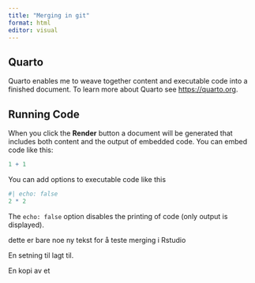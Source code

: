 ```yaml
---
title: "Merging in git"
format: html
editor: visual
---
```


## Quarto

Quarto enables me to weave together content and executable code into a finished document.
To learn more about Quarto see <https://quarto.org>.

## Running Code

When you click the **Render** button a document will be generated that includes both content and the output of embedded code.
You can embed code like this:

```r
1 + 1
```

You can add options to executable code like this

```r
#| echo: false
2 * 2
```

The `echo: false` option disables the printing of code (only output is displayed).

dette er bare noe ny tekst for å teste merging i Rstudio

En setning til lagt til.

En kopi av et
